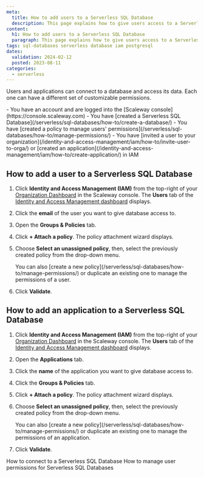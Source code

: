 ```yaml
---
meta:
  title: How to add users to a Serverless SQL Database
  description: This page explains how to give users access to a Serverless SQL Database
content:
  h1: How to add users to a Serverless SQL Database
  paragraph: This page explains how to give users access to a Serverless SQL Database
tags: sql-databases serverless database iam postgresql
dates:
  validation: 2024-02-12
  posted: 2023-08-11
categories:
  - serverless
---
```


Users and applications can connect to a database and access its data. Each one can have a different set of customizable permissions.

<Macro id="requirements" >

<Message type="requirement">
  - You have an account and are logged into the [Scaleway console](https://console.scaleway.com)
  - You have [created a Serverless SQL Database](/serverless/sql-databases/how-to/create-a-database/)
  - You have [created a policy to manage users' permissions](/serverless/sql-databases/how-to/manage-permissions/)
  - You have [invited a user to your organization](/identity-and-access-management/iam/how-to/invite-user-to-orga/) or [created an application](/identity-and-access-management/iam/how-to/create-application/) in IAM
</Message>

## How to add a user to a Serverless SQL Database

1. Click **Identity and Access Management (IAM)** from the top-right of your [Organization Dashboard](https://console.scaleway.com/organization) in the Scaleway console. The **Users** tab of the [Identity and Access Management dashboard](https://console.scaleway.com/iam/users) displays.

2. Click the **email** of the user you want to give database access to.

3. Open the **Groups & Policies** tab.

4. Click **+ Attach a policy**. The policy attachment wizard displays.

5. Choose **Select an unassigned policy**, then, select the previously created policy from the drop-down menu.

    <Message type="note">
        You can also [create a new policy](/serverless/sql-databases/how-to/manage-permissions/) or duplicate an existing one to manage the permissions of a user.
    </Message>

6. Click **Validate**.

## How to add an application to a Serverless SQL Database

1. Click **Identity and Access Management (IAM)** from the top-right of your [Organization Dashboard](https://console.scaleway.com/organization) in the Scaleway console. The **Users** tab of the [Identity and Access Management dashboard](https://console.scaleway.com/iam/users) displays.

2. Open the **Applications** tab.

3. Click the **name** of the application you want to give database access to.

4. Click the **Groups & Policies** tab.

5. Click **+ Attach a policy**. The policy attachment wizard displays.

6. Choose **Select an unassigned policy**, then, select the previously created policy from the drop-down menu.

    <Message type="note">
        You can also [create a new policy](/serverless/sql-databases/how-to/manage-permissions/) or duplicate an existing one to manage the permissions of an application.
    </Message>

7. Click **Validate**.

<Navigation title="See also">
  <PreviousButton to="/serverless/sql-databases/how-to/connect-to-a-database/">How to connect to a Serverless SQL Database</PreviousButton>
  <NextButton to="/serverless/sql-databases/how-to/manage-permissions/">How to manage user permissions for Serverless SQL Databases</NextButton>
</Navigation>
